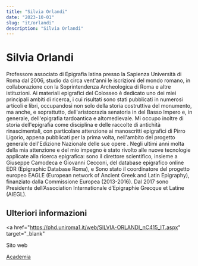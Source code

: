 ```yaml
---
title: "Silvia Orlandi"
date: "2023-10-01"
slug: "it/orlandi"
description: "Silvia Orlandi"
---
```


# Silvia Orlandi

Professore associato di Epigrafia latina presso la Sapienza Università di Roma dal 2006, studio da circa vent'anni le iscrizioni del mondo romano, in collaborazione con la Soprintendenza Archeologica di Roma e altre istituzioni. Ai materiali epigrafici del Colosseo è dedicato uno dei miei principali ambiti di ricerca, i cui risultati sono stati pubblicati in numerosi articoli e libri, occupandosi non solo della storia costruttiva del monumento, ma anche, e soprattutto, dell'aristocrazia senatoria in del Basso Impero e, in generale, dell'epigrafia tardoantica e altomedievale. Mi occupo inoltre di storia dell'epigrafia come disciplina e delle raccolte di antichità rinascimentali, con particolare attenzione ai manoscritti epigrafici di Pirro Ligorio, appena pubblicati per la prima volta, nell'ambito del progetto generale dell'Edizione Nazionale delle sue opere . Negli ultimi anni molta della mia attenzione e del mio impegno è stato rivolto alle nuove tecnologie applicate alla ricerca epigrafica: sono il direttore scientifico, insieme a Giuseppe Camodeca e Giovanni Cecconi, del database epigrafico online EDR (Epigraphic Database Roma), e Sono stato il coordinatore del progetto europeo EAGLE (European network of Ancient Greek and Latin Epigraphy), finanziato dalla Commissione Europea (2013-2016). Dal 2017 sono Presidente dell’Association Internationale d’Epigraphie Grecque et Latine (AIEGL).

## Ulteriori informazioni

<a
  href="https://phd.uniroma1.it/web/SILVIA-ORLANDI_nC415_IT.aspx"
  target="_blank"
>
  Sito web
</a>

<a href="https://uniroma1.academia.edu/SilviaOrlandi" target="_blank">
  Academia
</a>
